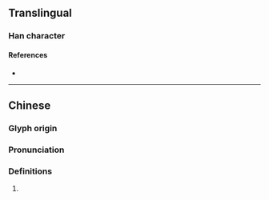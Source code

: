 {{character info/new}}
==Translingual==

===Han character===
{{Han char|rn=64|rad=手|as=07|sn=10|four=53011|canj=QJMU|ids=⿰扌完}}

====References====
* {{Han ref|kx=0434.100|dkj=12158|hdz=31887.110|uh=6356|ud=25430|bh=D1B3|bd=53683}}

----

==Chinese==
{{zh-forms}}

===Glyph origin===
{{Han etym}}

===Pronunciation===
{{zh-pron
|m=wán
|c=gwaat3,jyun4
|mc=y
|oc=y
|cat=
}}

===Definitions===
{{zh-hanzi}}

# {{rfdef|zh}}